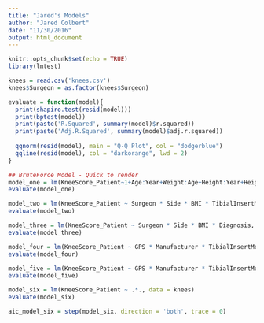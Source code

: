 ```yaml
---
title: "Jared's Models"
author: "Jared Colbert"
date: "11/30/2016"
output: html_document
---
```


```r
knitr::opts_chunk$set(echo = TRUE)
library(lmtest)
```

```r
knees = read.csv('knees.csv')
knees$Surgeon = as.factor(knees$Surgeon)
```

```r
evaluate = function(model){
  print(shapiro.test(resid(model)))
  print(bptest(model))
  print(paste('R.Squared', summary(model)$r.squared))
  print(paste('Adj.R.Squared', summary(model)$adj.r.squared))
  
  qqnorm(resid(model), main = "Q-Q Plot", col = "dodgerblue")
  qqline(resid(model), col = "darkorange", lwd = 2)
}
```

```r
## BruteForce Model - Quick to render
model_one = lm(KneeScore_Patient~1+Age:Year+Weight:Age+Height:Year+Height:Age+Height:Weight+BMI:Age+KneeScore_Surgeon:BMI+TibialInsertWidth:Year+TibialInsertWidth:KneeScore_Surgeon+PatellaDiameter:Age+PatellaDiameter:Height+PatellaDiameter:TibialInsertWidth, data = knees)
evaluate(model_one)
```

```r
model_two = lm(KneeScore_Patient ~ Surgeon * Side * BMI * TibialInsertModel * Diagnosis, data = knees)
evaluate(model_two)
```

```r
model_three = lm(KneeScore_Patient ~ Surgeon * Side * BMI * Diagnosis, data = knees)
evaluate(model_three)
```

```r
model_four = lm(KneeScore_Patient ~ GPS * Manufacturer * TibialInsertModel * PatellaDiameter, data = knees)
evaluate(model_four)
```

```r
model_five = lm(KneeScore_Patient ~ GPS * Manufacturer * TibialInsertModel * PatellaDiameter, data = knees)
evaluate(model_five)
```

```r
model_six = lm(KneeScore_Patient ~ .*., data = knees)
evaluate(model_six)
```

```r
aic_model_six = step(model_six, direction = 'both', trace = 0)
```



